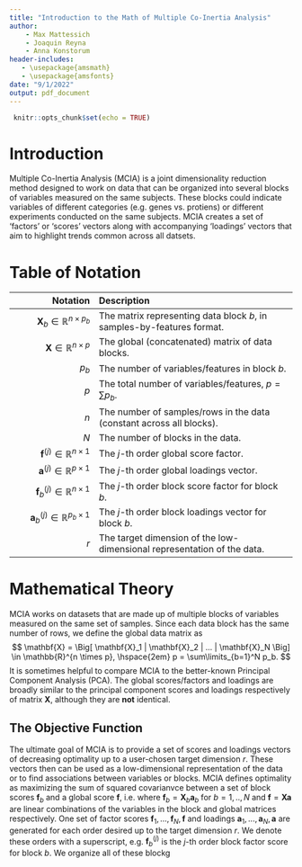 ```yaml
---
title: "Introduction to the Math of Multiple Co-Inertia Analysis"
author:
    - Max Mattessich
    - Joaquin Reyna
    - Anna Konstorum
header-includes:
   - \usepackage{amsmath}
   - \usepackage{amsfonts}
date: "9/1/2022"
output: pdf_document
---
```


```r
 knitr::opts_chunk$set(echo = TRUE)
```

\newcommand{\mb}[1]{\mathbf{#1}}
\newcommand{\var}{\text{var}}
\newcommand{\cov}{\text{cov}}
<!-- \DeclareMathOperator*{\argmax}{argmax } -->

# Introduction
Multiple Co-Inertia Analysis (MCIA) is a joint dimensionality reduction method designed to work on data that can be organized into several blocks of variables measured on the same subjects. These blocks could indicate variables of different categories (e.g. genes vs. protiens) or different experiments conducted on the same subjects. MCIA creates a set of 'factors' or 'scores' vectors along with accompanying 'loadings' vectors that aim to highlight trends common across all datsets. 


# Table of Notation
| Notation | Description |
|--:|:------|
| $\mb X_b \in \mathbb{R}^{n \times p_b}$ | The matrix representing data block $b$, in samples-by-features format. |
| $\mb X \in \mathbb{R}^{n \times p}$ | The global (concatenated) matrix of data blocks.|
| $p_b$ | The number of variables/features in block $b$. |
| $p$ | The total number of variables/features, $p = \sum p_b$. |
| $n$ | The number of samples/rows in the data (constant across all blocks).| 
| $N$ | The number of blocks in the data.|
| $\mb f^{(j)} \in \mathbb{R}^{n \times 1}$  | The $j$-th order global score factor.|
| $\mb a^{(j)} \in \mathbb{R}^{p \times 1}$ | The $j$-th order global loadings vector.|
| $\mb f_b^{(j)} \in \mathbb{R}^{n \times 1}$  | The $j$-th order block score factor for block $b$.|
| $\mb a_b^{(j)} \in \mathbb{R}^{p_b \times 1}$ | The $j$-th order block loadings vector for block $b$.|
| $r$ | The target dimension of the low-dimensional representation of the data.|


# Mathematical Theory
MCIA works on datasets that are made up of multiple blocks of variables measured on the same set of samples. Since each data block has the same number of rows, we define the global data matrix as
$$
\mb X = \Big[ \mb X_1 | \mb X_2 | ... | \mb X_N \Big] \in \mathbb{R}^{n \times p}, \hspace{2em} p = \sum\limits_{b=1}^N p_b.
$$
It is sometimes helpful to compare MCIA to the better-known Principal Component Analysis (PCA). The global scores/factors and loadings are broadly similar to the principal component scores and loadings respectively of matrix $\mb X$, although they are **not** identical.

## The Objective Function
The ultimate goal of MCIA is to provide a set of scores and loadings vectors of decreasing optimality up to a user-chosen target dimension $r$. These vectors then can be used as a low-dimensional representation of the data or to find associations between variables or blocks. MCIA defines optimality as maximizing the sum of squared covarianvce between a set of block scores $\mb f_b$ and a global score $\mb f$, i.e.
\begin{equation}
	\label{eq:mcia_optimCrit}
	\text{argmax}_{\mb f_1,...,\mb f_N,\mb f} \hspace{0.5em} \sum_{b=1}^N\text{cov}^2(\mb f_b,\mb f ),
\end{equation} 
where $\mb f_b = \mb X_b \mb a_b$ for $b=1,..,N$ and $\mb f = \mb X \mb a$ are linear combinations of the variables in the block and global matrices respectively. One set of factor scores $\mb f_1,...,\mb f_N, \mb f$ and loadings $\mb a_1,...,\mb a_N, \mb a$ are generated for each order desired up to the target dimension $r$. We denote these orders with a superscript, e.g. $\mb f_b^{(j)}$ is the $j$-th order block factor score for block $b$. We organize all of these blockg


